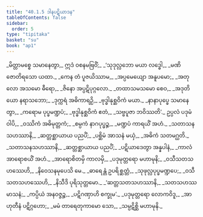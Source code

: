 ```yaml
---
title: "40.1.5 ဒါနပဋိယာဒန"
tableOfContents: false
sidebar:
  order: 5
type: "tipitaka"
basket: "su"
book: "ap1"
---
```



<DynamicBreadcrumb />

<Division number="55" book="ap1">

<Paragraph number="4352" type="verses" book="ap1">
_မိတ္တာမစ္စေ သမာနေတွာ,_  
ဣဒံ ဝစနမဗြဝိံ;_  
_‘သုဒုလ္လဘော မယာ လဒ္ဓေါ,_  
_မဏိ ဇောတိရသော ယထာ._  

</Paragraph>

</Division>
<Division number="56" book="ap1">

<Paragraph number="4353" type="verses" book="ap1">
_ကေန တံ ပူဇယိဿာမ,_  
_အပ္ပမေယျော အနူပမော;_  
_အတုလော အသမော ဓီရော,_  
_ဇိနော အပ္ပဋိပုဂ္ဂလော._  

</Paragraph>

</Division>
<Division number="57" book="ap1">

<Paragraph number="4354" type="verses" book="ap1">
_တထာသမသမော စေဝ,_  
_အဒုတိယော နရာသဘော;_  
_ဒုက္ကရံ အဓိကာရဉှိ,_  
_ဗုဒ္ဓါနုစ္ဆဝိကံ မယာ._  

</Paragraph>

</Division>
<Division number="58" book="ap1">

<Paragraph number="4355" type="verses" book="ap1">
_နာနာပုပ္ဖေ သမာနေတွာ,_  
_ကရောမ ပုပ္ဖမဏ္ဍပံ;_  
_ဗုဒ္ဓါနုစ္ဆဝိကံ ဧတံ,_  
_သဗ္ဗပူဇာ ဘဝိဿတိ’._  

</Paragraph>

</Division>
<Division number="59" book="ap1">

<Paragraph number="4356" type="verses" book="ap1">
ဥပ္ပလံ ပဒုမံ ဝါပိ,_  
_ဝဿိကံ အဓိမုတ္တကံ;_  
_စမ္ပကံ နာဂပုပ္ဖဉ္စ,_  
_မဏ္ဍပံ ကာရယိံ အဟံ._  

</Paragraph>

</Division>
<Division number="60" book="ap1">

<Paragraph number="4357" type="verses" book="ap1">
_သတာသနသဟဿာနိ,_  
_ဆတ္တစ္ဆာယာယ ပညပိံ;_  
_ပစ္ဆိမံ အာသနံ မယှံ,_  
_အဓိကံ သတမဂ္ဃတိ._  

</Paragraph>

</Division>
<Division number="61" book="ap1">

<Paragraph number="4358" type="verses" book="ap1">
_သတာသနသဟဿာနိ,_  
_ဆတ္တစ္ဆာယာယ ပညပိံ;_  
_ပဋိယာဒေတွာ အန္နပါနံ,_  
_ကာလံ အာရောစယိံ အဟံ._  

</Paragraph>

</Division>
<Division number="62" book="ap1">

<Paragraph number="4359" type="verses" book="ap1">
_အာရောစိတမှိ ကာလမှိ,_  
_ပဒုမုတ္တရော မဟာမုနိ;_  
_ဝသီသတသဟဿေဟိ,_  
_နိဝေသနမုပေသိ မေ._  

</Paragraph>

</Division>
<Division number="63" book="ap1">

<Paragraph number="4360" type="verses" book="ap1">
_ဓာရေန္တံ ဥပရိစ္ဆတ္တံ,_  
_သုဖုလ္လပုပ္ဖမဏ္ဍပေ;_  
_ဝသီသတသဟဿေဟိ,_  
_နိသီဒိ ပုရိသုတ္တမော._  

</Paragraph>

</Division>
<Division number="64" book="ap1">

<Paragraph number="4361" type="verses" book="ap1">
_‘ဆတ္တသတသဟဿာနိ,_  
_သတသဟဿမာသနံ;_  
_ကပ္ပိယံ အနဝဇ္ဇဉ္စ,_  
_ပဋိဂဏှာဟိ စက္ခုမ’._  

</Paragraph>

</Division>
<Division number="65" book="ap1">

<Paragraph number="4362" type="verses" book="ap1">
_ပဒုမုတ္တရော လောကဝိဒူ,_  
_အာဟုတီနံ ပဋိဂ္ဂဟော;_  
_မမံ တာရေတုကာမော သော,_  
_သမ္ပဋိစ္ဆိ မဟာမုနိ._
</Paragraph>
</Division>